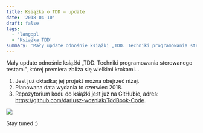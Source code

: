 ```yaml
---
title: Książka o TDD – update
date: '2018-04-10'
draft: false
tags:
  - 'lang:pl'
  - 'Książka TDD'
summary: 'Mały update odnośnie książki „TDD. Techniki programowania sterowanego testami”, której premiera zbliża się wielkimi krokami…'
---
```


Mały update odnośnie książki „TDD. Techniki programowania sterowanego testami”, której premiera zbliża się wielkimi krokami…


1. Jest już okładka; jej projekt można obejrzeć niżej.
2. Planowana data wydania to czerwiec 2018.
3. Repozytorium kodu do książki jest już na GitHubie, adres: https://github.com/dariusz-wozniak/TddBook-Code.


![](/static/images/blog/cc62501ed35ad7454fb98d57200b8463tddppr.jpg)

Stay tuned :)
